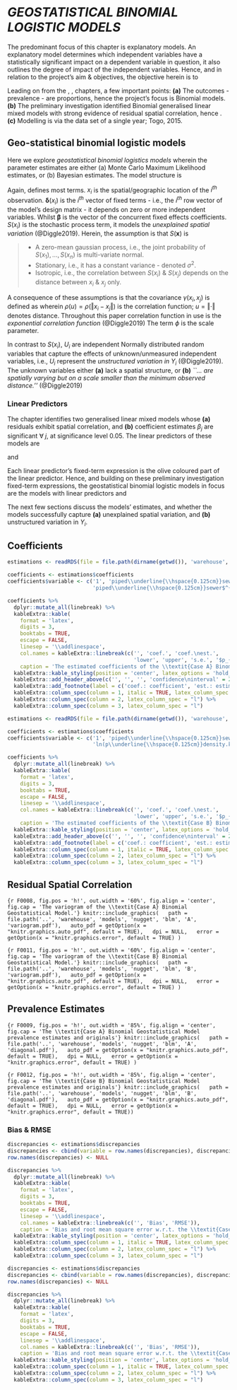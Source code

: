 

# *GEOSTATISTICAL BINOMIAL LOGISTIC MODELS* \label{chapter:geo}

The predominant focus of this chapter is explanatory models.  An explanatory model determines which independent variables have a statistically significant impact on a dependent variable in question, it also outlines the degree of impact of the independent variables.  Hence, and in relation to the project's aim & objectives, the objective herein is to

\begin{minipage}[c]{0.9\textwidth}

\vspace{15pt}

\textit{Determine which extraneous independent variables -  WaSH variables, population density, and elevation - have a statistically significant impact on the prevalence of Hookworm disease infections, and outline their degree of impact.}

\vspace{15pt}

\end{minipage}

Leading on from the \hyperref[chapter:data]{data}, \hyperref[chapter:exploration]{exploratory analysis}, \hyperref[chapter:preliminary]{preliminary investigation} chapters, a few important points:  **(a)** The outcomes - prevalence - are proportions, hence the project's focus is Binomial models. **(b)** The preliminary investigation identified Binomial generalised linear mixed models with strong evidence of residual spatial correlation, hence \textit{this chapter focuses on geostatistical binomial logistic [explanatory] models}. **(c)** Modelling is via the data set of a single year; Togo, $2015$.


## Geo-statistical binomial logistic models

Here we explore *geostatistical binomial logistics models* wherein the parameter estimates are either (a) Monte Carlo Maximum Likelihood estimates, or (b) Bayesian estimates.  The model structure is

\begin{align}
\renewcommand{\arraystretch}{1.5}
Y_{i} & \sim Binomial(e(x_{i}), p(x_{i})) (\#eq:0037) \\
\eta(x_{i}) & = ln \left( \frac{p(x_{i})}{1 - p(x_{i})} \right) (\#eq:0038) \\
& = \mathbf{\delta}(x_{i})^{T}\mathbf{\beta} + S(x_{i}) + U_{i} (\#eq:0039)
\end{align}

\vspace{10pt}

Again, \cref{tab:T0004} defines most terms.  $x_{i}$ is the spatial/geographic location of the $i^{th}$ observation.   $\mathbf{\delta}(x_{i})$ is the $i^{th}$ vector of fixed terms - i.e., the $i^{th}$ row vector of the model's design matrix - it depends on zero or more independent variables. Whilst $\mathbf{\beta}$ is the vector of the concurrent fixed effects coefficients.  $S(x_{i})$ is the stochastic process term, it models the *unexplained spatial variation* (@Diggle2019).  Herein, the assumption is that $S(\mathbf{x})$ is

> * A zero-mean gaussian process, i.e., the joint probability of ${S(x_{1}), \ldots, S(x_{n})}$ is multi-variate normal.\newline
> * Stationary, i.e., it has a constant variance - denoted $\sigma^{2}$.\newline
> * Isotropic, i.e., the correlation between $S(x_{i})$ & $S(x_{j})$ depends on the distance between $x_{i}$ & $x_{j}$ only.\newline

A consequence of these assumptions is that the covariance $\gamma(x_{i}, x_{j})$ is defined as
\begin{equation}
\gamma(x_{i}, x_{j}) = \sigma^{2}\rho(\left\Vert x_{i} - x_{j} \right\Vert) (\#eq:0025)
\end{equation}
wherein $\rho(u) = \rho(\left\Vert x_{i} - x_{j} \right\Vert)$ is the correlation function; $u = \left\Vert \cdot \right\Vert$ denotes distance.  Throughout this paper correlation function in use is the *exponential correlation function* (@Diggle2019)
\begin{equation}
\rho(u; \phi) = e^{-u/\phi}, \qquad u \geq 0 (\#eq:0016)
\end{equation}
The term $\phi$ is the scale parameter.

\vspace{10pt}

In contrast to $S(x_{i})$, $U_{i}$ are independent Normally distributed random variables
\begin{equation}
U_{i} \sim \mathcal{N}(0, \nu^{2}) (\#eq:0023)
\end{equation}
that capture the effects of unknown/unmeasured independent variables, i.e., $U_{i}$ represent the *unstructured variation
in $Y_{i}$* (@Diggle2019).  The unknown variables either **(a)** lack a spatial structure, or **(b)** *``... are spatially
varying but on a scale smaller than the minimum observed distance.''* (@Diggle2019)


### Linear Predictors

The \hyperref[chapter:preliminary]{preliminary investigation} chapter identifies two generalised linear mixed models whose **(a)** residuals exhibit spatial correlation, and **(b)**  coefficient estimates $\beta_{j}$ are significant $\forall \; j$, at significance level $0.05$.  The linear predictors of these models are

\begin{align}
\eta_{i} & = \color{darkolive}{\beta_{0} + \beta_{1}{piped\underline{\hspace{0.125cm}}sewer}(x_{i}) + \beta_{2}{piped\underline{\hspace{0.125cm}}sewer}(x_{i})^{2}} \nonumber \\
& \quad  \color{darkolive}{\; + \; \beta_{3}{elevation.km}(x_{i})} \color{black}{\; + \; b_{i}} \nonumber
\end{align}
and
\begin{align}
\eta_{i} & = \color{darkolive}{\beta_{0} + \beta_{1}{piped\underline{\hspace{0.125cm}}sewer}(x_{i}) + \beta_{2}{ln(p\underline{\hspace{0.125cm}}density.k)}(x_{i})} \nonumber \\
& \quad  \color{darkolive}{\; + \; \beta_{3}{elevation.km}(x_{i})} \color{black}{\; + \; b_{i}} \nonumber
\end{align}

Each linear predictor's fixed-term expression is the olive coloured part of the linear predictor.  Hence, and building on these preliminary investigation fixed-term expressions, the geostatistical binomial logistic models in focus are the models with linear predictors
\begin{align}
\eta_{i} & = \beta_{0} + \beta_{1}{piped\underline{\hspace{0.125cm}}sewer}(x_{i}) + \beta_{2}{piped\underline{\hspace{0.125cm}}sewer}(x_{i})^{2} (\#eq:0040) \\
& \quad  + \beta_{3}{elevation.km}(x_{i})  + S(x_{i}) + U_{i}\nonumber
\end{align}
and
\begin{align}
\eta_{i} & = \beta_{0} + \beta_{1}{piped\underline{\hspace{0.125cm}}sewer}(x_{i}) + \beta_{2}{ln(p\underline{\hspace{0.125cm}}density.k)}(x_{i}) (\#eq:0041) \\
& \quad  + \beta_{3}{elevation.km}(x_{i})  + S(x_{i}) + U_{i} \nonumber
\end{align}

The next few sections discuss the models' estimates, and whether the models successfully capture **(a)** unexplained spatial variation, and **(b)** unstructured variation in $Y_{i}$.



\clearpage

## Coefficients

<!--- excludes ln(population density) --->
```r
estimations <- readRDS(file = file.path(dirname(getwd()), 'warehouse', 'models', 'nugget', 'blm', 'A', 'estimations.rds'))

coefficients <- estimations$coefficients
coefficients$variable <- c('1', 'piped\\underline{\\hspace{0.125cm}}sewer',
                           'piped\\underline{\\hspace{0.125cm}}sewer$^{2}$', 'elevation.km')

coefficients %>%
  dplyr::mutate_all(linebreak) %>%
  kableExtra::kable(
    format = 'latex',
    digits = 3,
    booktabs = TRUE,
    escape = FALSE,
    linesep = '\\addlinespace',
    col.names = kableExtra::linebreak(c('', 'coef.', 'coef.\nest.',
                                        'lower', 'upper', 's.e.', '$p_{value}$')),
    caption = 'The estimated coefficients of the \\textit{Case A} Binomial Geostatistical Model') %>%
  kableExtra::kable_styling(position = 'center', latex_options = 'hold_position', font_size = 7, full_width = FALSE) %>%
  kableExtra::add_header_above(c('', '', '', 'confidence\ninterval' = 2, '', '')) %>%
  kableExtra::add_footnote(label = c('coef.: coefficient', 'est.: estimate', 's.e.: standard error'), notation = 'none')  %>%
  kableExtra::column_spec(column = 1, italic = TRUE, latex_column_spec = "l") %>%
  kableExtra::column_spec(column = 2, latex_column_spec = "l") %>%
  kableExtra::column_spec(column = 3, latex_column_spec = "l")
```

<!--- includes ln(population density) --->
```r
estimations <- readRDS(file = file.path(dirname(getwd()), 'warehouse', 'models', 'nugget', 'blm', 'B', 'estimations.rds'))

coefficients <- estimations$coefficients
coefficients$variable <- c('1', 'piped\\underline{\\hspace{0.125cm}}sewer',
                           'ln(p\\underline{\\hspace{0.125cm}}density.k)', 'elevation.km')

coefficients %>%
  dplyr::mutate_all(linebreak) %>%
  kableExtra::kable(
    format = 'latex',
    digits = 3,
    booktabs = TRUE,
    escape = FALSE,
    linesep = '\\addlinespace',
    col.names = kableExtra::linebreak(c('', 'coef.', 'coef.\nest.',
                                        'lower', 'upper', 's.e.', '$p_{value}$')),
    caption = 'The estimated coefficients of the \\textit{Case B} Binomial Geostatistical Model') %>%
  kableExtra::kable_styling(position = 'center', latex_options = 'hold_position', font_size = 7, full_width = FALSE) %>%
  kableExtra::add_header_above(c('', '', '', 'confidence\ninterval' = 2, '', '')) %>%
  kableExtra::add_footnote(label = c('coef.: coefficient', 'est.: estimate', 's.e.: standard error'), notation = 'none')  %>%
  kableExtra::column_spec(column = 1, italic = TRUE, latex_column_spec = "l") %>%
  kableExtra::column_spec(column = 2, latex_column_spec = "l") %>%
  kableExtra::column_spec(column = 3, latex_column_spec = "l")
```





\clearpage

## Residual Spatial Correlation

<!--- excludes ln(population density) --->
```{r F0008, fig.pos = 'h!', out.width = '60%', fig.align = 'center', fig.cap = 'The variogram of the \\textit{Case A} Binomial Geostatistical Model.'}
knitr::include_graphics(
  path = file.path('..', 'warehouse', 'models', 'nugget', 'blm', 'A', 'variogram.pdf'),
  auto_pdf = getOption(x = "knitr.graphics.auto_pdf", default = TRUE),
  dpi = NULL,
  error = getOption(x = "knitr.graphics.error", default = TRUE)
)
```

<!--- includes ln(population density) --->
```{r F0011, fig.pos = 'h!', out.width = '60%', fig.align = 'center', fig.cap = 'The variogram of the \\textit{Case B} Binomial Geostatistical Model.'}
knitr::include_graphics(
  path = file.path('..', 'warehouse', 'models', 'nugget', 'blm', 'B', 'variogram.pdf'),
  auto_pdf = getOption(x = "knitr.graphics.auto_pdf", default = TRUE),
  dpi = NULL,
  error = getOption(x = "knitr.graphics.error", default = TRUE)
)
```


\clearpage

## Prevalence Estimates

<!--- excludes ln(population density) --->
```{r F0009, fig.pos = 'h!', out.width = '85%', fig.align = 'center', fig.cap = 'The \\textit{Case A} Binomial Geostatistical Model prevalence estimates and originals'}
knitr::include_graphics(
  path = file.path('..', 'warehouse', 'models', 'nugget', 'blm', 'A', 'diagonal.pdf'),
  auto_pdf = getOption(x = "knitr.graphics.auto_pdf", default = TRUE),
  dpi = NULL,
  error = getOption(x = "knitr.graphics.error", default = TRUE)
)
```

<!--- includes ln(population density) --->
```{r F0012, fig.pos = 'h!', out.width = '85%', fig.align = 'center', fig.cap = 'The \\textit{Case B} Binomial Geostatistical Model prevalence estimates and originals'}
knitr::include_graphics(
  path = file.path('..', 'warehouse', 'models', 'nugget', 'blm', 'B', 'diagonal.pdf'),
  auto_pdf = getOption(x = "knitr.graphics.auto_pdf", default = TRUE),
  dpi = NULL,
  error = getOption(x = "knitr.graphics.error", default = TRUE))
```


### Bias & RMSE

<!--- excludes ln(population density) --->
```r
discrepancies <- estimations$discrepancies
discrepancies <- cbind(variable = row.names(discrepancies), discrepancies)
row.names(discrepancies) <- NULL

discrepancies %>%
  dplyr::mutate_all(linebreak) %>%
  kableExtra::kable(
    format = 'latex',
    digits = 3,
    booktabs = TRUE,
    escape = FALSE,
    linesep = '\\addlinespace',
    col.names = kableExtra::linebreak(c('', 'Bias', 'RMSE')),
    caption = 'Bias and root mean square error w.r.t. the \\textit{Case A} Binomial Geostatistical Model') %>%
  kableExtra::kable_styling(position = 'center', latex_options = 'hold_position', font_size = 7, full_width = FALSE) %>%
  kableExtra::column_spec(column = 1, italic = TRUE, latex_column_spec = "l") %>%
  kableExtra::column_spec(column = 2, latex_column_spec = "l") %>%
  kableExtra::column_spec(column = 3, latex_column_spec = "l")
```

<!--- includes ln(population density) --->
```r
discrepancies <- estimations$discrepancies
discrepancies <- cbind(variable = row.names(discrepancies), discrepancies)
row.names(discrepancies) <- NULL

discrepancies %>%
  dplyr::mutate_all(linebreak) %>%
  kableExtra::kable(
    format = 'latex',
    digits = 3,
    booktabs = TRUE,
    escape = FALSE,
    linesep = '\\addlinespace',
    col.names = kableExtra::linebreak(c('', 'Bias', 'RMSE')),
    caption = 'Bias and root mean square error w.r.t. the \\textit{Case B} Binomial Geostatistical Model') %>%
  kableExtra::kable_styling(position = 'center', latex_options = 'hold_position', font_size = 7, full_width = FALSE) %>%
  kableExtra::column_spec(column = 1, italic = TRUE, latex_column_spec = "l") %>%
  kableExtra::column_spec(column = 2, latex_column_spec = "l") %>%
  kableExtra::column_spec(column = 3, latex_column_spec = "l")
```
